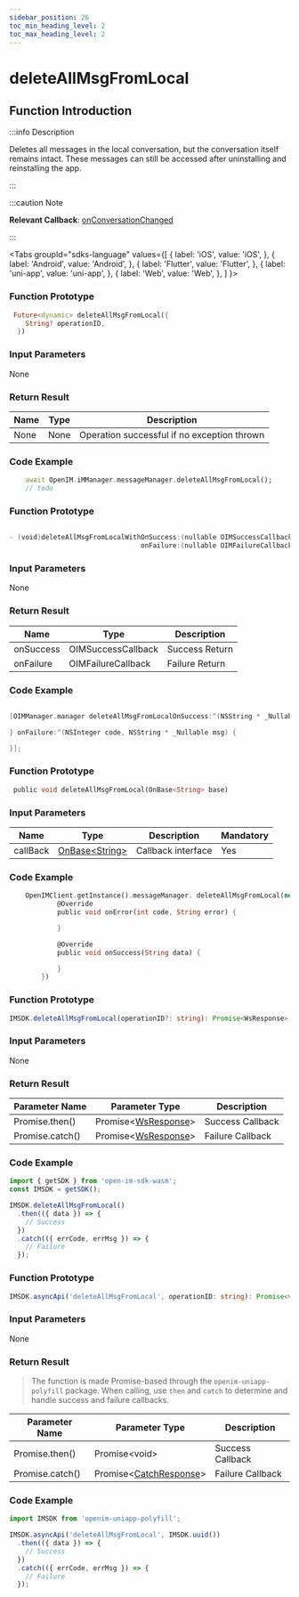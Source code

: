 ```yaml
---
sidebar_position: 26
toc_min_heading_level: 2
toc_max_heading_level: 2
---
```


# deleteAllMsgFromLocal

## Function Introduction

:::info Description

Deletes all messages in the local conversation, but the conversation itself remains intact.
These messages can still be accessed after uninstalling and reinstalling the app.

:::

:::caution Note

**Relevant Callback**:
[onConversationChanged](/callback/onConversationChanged.mdx)

:::

<Tabs
groupId="sdks-language"
values={[
{ label: 'iOS', value: 'iOS', },
{ label: 'Android', value: 'Android', },
{ label: 'Flutter', value: 'Flutter', },
{ label: 'uni-app', value: 'uni-app', },
{ label: 'Web', value: 'Web', },
]
}>

<TabItem value="Flutter">

### Function Prototype

```dart showLineNumbers
 Future<dynamic> deleteAllMsgFromLocal({
    String? operationID,
  })
```

### Input Parameters

None

### Return Result

| Name | Type | Description            |
| ---- | ---- | -----------------------|
| None | None | Operation successful if no exception thrown |

### Code Example

```dart showLineNumbers
    await OpenIM.iMManager.messageManager.deleteAllMsgFromLocal();
    // todo
```

</TabItem>

<TabItem value="iOS">

### Function Prototype

```swift showLineNumbers

- (void)deleteAllMsgFromLocalWithOnSuccess:(nullable OIMSuccessCallback)onSuccess
                                 onFailure:(nullable OIMFailureCallback)onFailure;

```

### Input Parameters

None

### Return Result

| Name      | Type                                                   | Description |
| --------- | ------------------------------------------------------ | ----------- |
| onSuccess | OIMSuccessCallback | Success Return |
| onFailure | OIMFailureCallback   | Failure Return |

### Code Example

```swift showLineNumbers

[OIMManager.manager deleteAllMsgFromLocalOnSuccess:^(NSString * _Nullable data) {

} onFailure:^(NSInteger code, NSString * _Nullable msg) {

}];

```

</TabItem>

<TabItem value="Android">

### Function Prototype

```dart showLineNumbers
 public void deleteAllMsgFromLocal(OnBase<String> base)
```

### Input Parameters

| Name     | Type                                             | Description | Mandatory |
| -------- | ------------------------------------------------ | ----------- | -------- |
| callBack | [OnBase<String\>](/callback/onBase.mdx) | Callback interface | Yes |

### Code Example

```dart showLineNumbers
    OpenIMClient.getInstance().messageManager. deleteAllMsgFromLocal(new OnBase<String>() {
            @Override
            public void onError(int code, String error) {

            }

            @Override
            public void onSuccess(String data) {

            }
        })
```

</TabItem>

<TabItem value="Web">

### Function Prototype

```ts showLineNumbers
IMSDK.deleteAllMsgFromLocal(operationID?: string): Promise<WsResponse>
```

### Input Parameters

None

### Return Result

| Parameter Name  | Parameter Type                                             | Description   |
| --------------- | ---------------------------------------------------- | -------------- |
| Promise.then()  | Promise<[WsResponse](/class/response.mdx)\> | Success Callback |
| Promise.catch() | Promise<[WsResponse](/class/response.mdx)\> | Failure Callback |

### Code Example

```js showLineNumbers
import { getSDK } from 'open-im-sdk-wasm';
const IMSDK = getSDK();

IMSDK.deleteAllMsgFromLocal()
  .then(({ data }) => {
    // Success
  })
  .catch(({ errCode, errMsg }) => {
    // Failure
  });
```

</TabItem>

<TabItem value="uni-app">

### Function Prototype

```ts showLineNumbers
IMSDK.asyncApi('deleteAllMsgFromLocal', operationID: string): Promise<void>
```

### Input Parameters

None

### Return Result

> The function is made Promise-based through the `openim-uniapp-polyfill` package. When calling, use `then` and `catch` to determine and handle success and failure callbacks.

| Parameter Name  | Parameter Type                                                | Description   |
| --------------- | ------------------------------------------------------- | -------------- |
| Promise.then()  | Promise<void\>                                          | Success Callback |
| Promise.catch() | Promise<[CatchResponse](/class/response.mdx)\> | Failure Callback |

### Code Example

```js showLineNumbers
import IMSDK from 'openim-uniapp-polyfill';

IMSDK.asyncApi('deleteAllMsgFromLocal', IMSDK.uuid())
  .then(({ data }) => {
    // Success
  })
  .catch(({ errCode, errMsg }) => {
    // Failure
  });
```

</TabItem>

</Tabs>